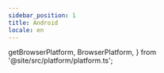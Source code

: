 ```yaml
---
sidebar_position: 1
title: Android
locale: en
---
```


  getBrowserPlatform,
  BrowserPlatform,
} from '@site/src/platform/platform.ts';

<DevicePrerequisites />

<CloneExampleAndVenv
  title="Clone Examples and Create Virtual Environment"
  repo_name="dogu-examples"
  path="appium/python/android/pytest"
/>

<ActivateVirtualEnv title="Activate Virtual Environment" />

<InstallDependencies title="Install Dependencies" />

<Tabs groupId="target" defaultValue="app" queryString>
<TabItem value="app" label="App">

<AppUpload
  app_name="Wikipedia-android.apk"
  app_url="https://github.com/dogu-team/third-party-binaries/releases/download/wikipedia-apps/wikipedia-android.apk"
/>
<AppConfigTabItem runs_on="android" app_version="2.5.194-alpha-2017-05-30" />
<RunCommand run_script="pytest android/test_app.py" />

</TabItem>
<TabItem value="chrome" label="Chrome">

<UploadAndConfigChromeTabItem platform="android" browser_name="chrome" />
<RunCommand run_script="pytest android/test_web.py" />

</TabItem>
</Tabs>

<VenvImportError />
